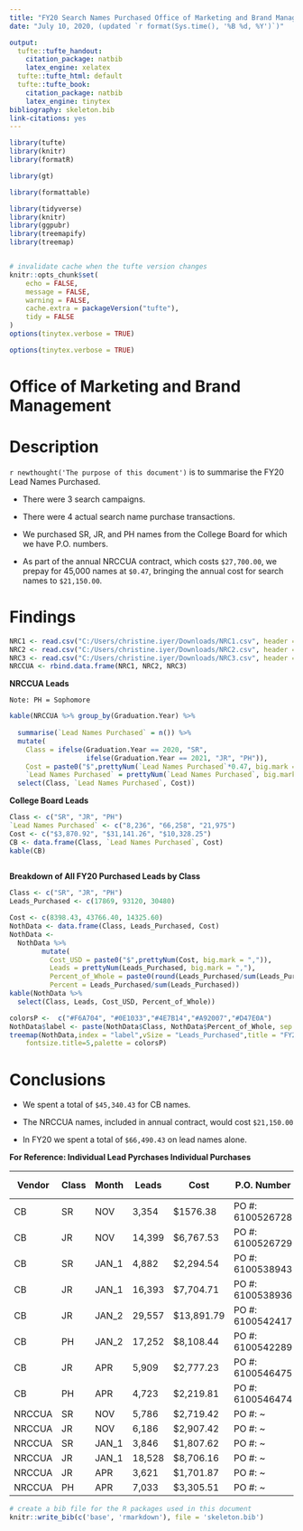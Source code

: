 ```yaml
---
title: "FY20 Search Names Purchased Office of Marketing and Brand Management"
date: "July 10, 2020, (updated `r format(Sys.time(), '%B %d, %Y')`)"

output:
  tufte::tufte_handout:
    citation_package: natbib
    latex_engine: xelatex
  tufte::tufte_html: default
  tufte::tufte_book:
    citation_package: natbib
    latex_engine: tinytex
bibliography: skeleton.bib
link-citations: yes
---
```


```r
library(tufte)
library(knitr)
library(formatR)

library(gt)

library(formattable)

library(tidyverse)
library(knitr)
library(ggpubr)
library(treemapify)
library(treemap)


# invalidate cache when the tufte version changes
knitr::opts_chunk$set(
	echo = FALSE,
	message = FALSE,
	warning = FALSE,
	cache.extra = packageVersion("tufte"),
	tidy = FALSE
)
options(tinytex.verbose = TRUE)
```

```r
options(tinytex.verbose = TRUE)
```

# __Office of Marketing and Brand Management__

# Description


`r newthought('The purpose of this document')` is to summarise the FY20 Lead Names Purchased. 

* There were 3 search campaigns. 

* There were 4 actual search name purchase transactions. 

* We purchased SR, JR, and PH names from the College Board for which we have P.O. numbers.

* As part of the annual NRCCUA contract, which costs `$27,700.00`, we prepay for 45,000 names at `$0.47`, bringing the annual cost for search names to `$21,150.00`.






# Findings

```r
NRC1 <- read.csv("C:/Users/christine.iyer/Downloads/NRC1.csv", header = T, stringsAsFactors = F)
NRC2 <- read.csv("C:/Users/christine.iyer/Downloads/NRC2.csv", header = T, stringsAsFactors = F)
NRC3 <- read.csv("C:/Users/christine.iyer/Downloads/NRC3.csv", header = T, stringsAsFactors = F)
NRCCUA <- rbind.data.frame(NRC1, NRC2, NRC3)
```

__NRCCUA Leads__


```marginfigure
Note: PH = Sophomore
```

```r
kable(NRCCUA %>% group_by(Graduation.Year) %>%
  
  summarise(`Lead Names Purchased` = n()) %>% 
  mutate(
    Class = ifelse(Graduation.Year == 2020, "SR", 
                   ifelse(Graduation.Year == 2021, "JR", "PH")), 
    Cost = paste0("$",prettyNum(`Lead Names Purchased`*0.47, big.mark = ",")), 
    `Lead Names Purchased` = prettyNum(`Lead Names Purchased`, big.mark = ",")) %>% 
  select(Class, `Lead Names Purchased`, Cost))
```

__College Board Leads__

```r
Class <- c("SR", "JR", "PH")
`Lead Names Purchased` <- c("8,236", "66,258", "21,975")
Cost <- c("$3,870.92", "$31,141.26", "$10,328.25")
CB <- data.frame(Class, `Lead Names Purchased`, Cost)
kable(CB)
  
```


__Breakdown of All FY20 Purchased Leads by Class__

```r
Class <- c("SR", "JR", "PH")
Leads_Purchased <- c(17869, 93120, 30480)

Cost <- c(8398.43, 43766.40, 14325.60)
NothData <- data.frame(Class, Leads_Purchased, Cost)
NothData <- 
  NothData %>%  
        mutate( 
          Cost_USD = paste0("$",prettyNum(Cost, big.mark = ",")),
          Leads = prettyNum(Leads_Purchased, big.mark = ","),
          Percent_of_Whole = paste0(round(Leads_Purchased/sum(Leads_Purchased) *100,0), "%"), 
          Percent = Leads_Purchased/sum(Leads_Purchased)) 
kable(NothData %>% 
  select(Class, Leads, Cost_USD, Percent_of_Whole))

```



```r
colorsP <-  c("#F6A704", "#0E1033","#4E7B14","#A92007","#D47E0A")
NothData$label <- paste(NothData$Class, NothData$Percent_of_Whole, sep = " ")
treemap(NothData,index = "label",vSize = "Leads_Purchased",title = "FY20 Lead Names: Class Breakdown",
    fontsize.title=5,palette = colorsP)
```

# Conclusions

 
* We spent a total of `$45,340.43` for CB names. 

* The NRCCUA names, included in annual contract, would cost `$21,150.00`

* In FY20 we spent a total of `$66,490.43` on lead names alone. 




__For Reference: Individual Lead Pyrchases Individual Purchases__



|Vendor| Class | Month|Leads|Cost|P.O. Number|Chart Fields|
|-------|-------|--------|--------|-----------------|----------|----------|
|CB|SR|NOV|3,354|$1576.38|PO #: 6100526728|Admissions|
|CB|JR|NOV|14,399|$6,767.53|PO #: 6100526729|Admissions|
|CB|SR|JAN_1|4,882|$2,294.54|PO #: 6100538943|Admissions|
|CB|JR|JAN_1|16,393|$7,704.71|PO #: 6100538936|Admissions|
|CB|JR|JAN_2|29,557|$13,891.79|PO #: 6100542417|Enrollment|
|CB|PH|JAN_2|17,252|$8,108.44|PO #: 6100542289|Enrollment|
|CB|JR|APR|5,909|$2,777.23|PO #: 6100546475|Admissions|
|CB|PH|APR|4,723|$2,219.81|PO #: 6100546474|Admissions|
|NRCCUA|SR|NOV|5,786|$2,719.42|PO #: ~| ~|
|NRCCUA|JR|NOV|6,186|$2,907.42|PO #: ~| ~|
|NRCCUA|SR|JAN_1|3,846|$1,807.62|PO #:  ~| ~|
|NRCCUA|JR|JAN_1|18,528|$8,706.16|PO #:  ~| ~|
|NRCCUA|JR|APR|3,621|$1,701.87|PO #:  ~| ~|
|NRCCUA|PH|APR|7,033|$3,305.51|PO #:  ~| ~|


\href{https://www.wrike.com/open.htm?id=532465819}{{\color{blue}{\underline{Wrike Project Details}}}}

\href{https://github.com/edithbird/search-general-information}{{\color{blue}{\underline{Github Repository}}}}




```r
# create a bib file for the R packages used in this document
knitr::write_bib(c('base', 'rmarkdown'), file = 'skeleton.bib')
```

